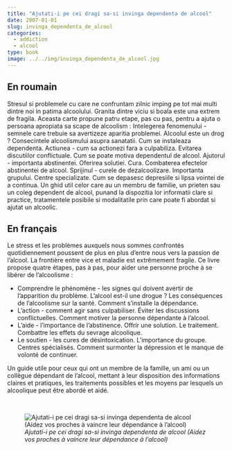 ```yaml
---
title: "Ajutati-i pe cei dragi sa-si invinga dependenta de alcool"
date: 2007-01-01
slug: invinga_dependenta_de_alcool
categories:
  - addiction
  - alcool
type: book
image: ../../img/invinga_dependenta_de_alcool.jpg
---
```


## En roumain

Stresul si problemele cu care ne confruntam zilnic imping pe tot mai multi dintre noi in patima alcoolului.
Granita dintre viciu si boala este una extrem de fragila.
Aceasta carte propune patru etape, pas cu pas, pentru a ajuta o persoana apropiata sa scape de alcoolism : Intelegerea fenomenului - semnele care trebuie sa avertizeze aparitia problemei.
Alcoolul este un drog ?
Consecintele alcoolismului asupra sanatatii.
Cum se instaleaza dependenta.
Actiunea - cum sa actionezi fara a culpabiliza.
Evitarea discutiilor conflictuale.
Cum se poate motiva dependentul de alcool.
Ajutorul - importanta abstinentei.
Oferirea solutiei.
Cura.
Combaterea efectelor abstinentei de alcool.
Sprijinul - curele de dezalcoolizare.
Importanta grupului.
Centre specializate.
Cum se depasesc depresiile si lipsa vointei de a continua.
Un ghid util celor care au un membru de familie, un prieten sau un coleg dependent de alcool, punand la dispozitia lor informatii clare si practice, tratamentele posibile si modalitatile prin care poate fi abordat si ajutat un alcoolic.

## En français

Le stress et les problèmes auxquels nous sommes confrontés quotidiennement poussent de plus en plus d'entre nous vers la passion de l'alcool.
La frontière entre vice et maladie est extrêmement fragile.
Ce livre propose quatre étapes, pas à pas, pour aider une personne proche à se libérer de l'alcoolisme :

- Comprendre le phénomène - les signes qui doivent avertir de l'apparition du problème. L'alcool est-il une drogue ? Les conséquences de l'alcoolisme sur la santé. Comment s'installe la dépendance.
- L'action - comment agir sans culpabiliser. Éviter les discussions conflictuelles. Comment motiver la personne dépendante à l'alcool.
- L'aide - l'importance de l'abstinence. Offrir une solution. Le traitement. Combattre les effets du sevrage alcoolique.
- Le soutien - les cures de désintoxication. L'importance du groupe. Centres spécialisés. Comment surmonter la dépression et le manque de volonté de continuer.

Un guide utile pour ceux qui ont un membre de la famille, un ami ou un collègue dépendant de l'alcool, mettant à leur disposition des informations claires et pratiques, les traitements possibles et les moyens par lesquels un alcoolique peut être abordé et aidé.

<br>

![_Ajutati-i pe cei dragi sa-si invinga dependenta de alcool (Aidez vos proches à vaincre leur dépendance à l'alcool)_](../../img/invinga_dependenta_de_alcool.jpg)
